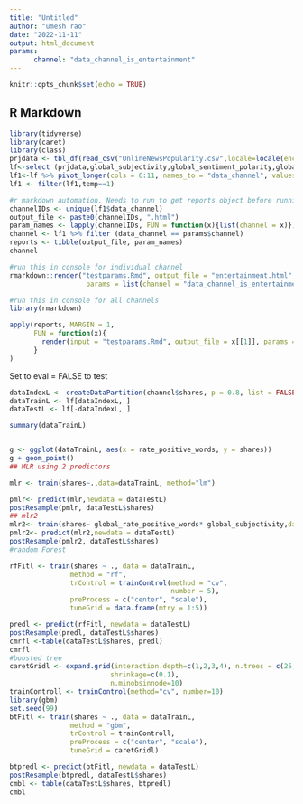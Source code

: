 ```yaml
---
title: "Untitled"
author: "umesh rao"
date: "2022-11-11"
output: html_document
params:  
      channel: "data_channel_is_entertainment"
---
```


```r
knitr::opts_chunk$set(echo = TRUE)
```

## R Markdown



```r
library(tidyverse)
library(caret)
library(class)
prjdata <- tbl_df(read_csv("OnlineNewsPopularity.csv",locale=locale(encoding="latin1")))
lf<-select (prjdata,global_subjectivity,global_sentiment_polarity,global_rate_positive_words,global_rate_negative_words,shares,starts_with("data_channel_is_")) 
lf1<-lf %>% pivot_longer(cols = 6:11, names_to = "data_channel", values_to = "temp")
lf1 <- filter(lf1,temp==1)

#r markdown automation. Needs to run to get reports object before running the 2nd chunk below in console
channelIDs <- unique(lf1$data_channel)
output_file <- paste0(channelIDs, ".html")
param_names <- lapply(channelIDs, FUN = function(x){list(channel = x)})
channel <- lf1 %>% filter (data_channel == params$channel)
reports <- tibble(output_file, param_names)
channel
```

```r
#run this in console for individual channel
rmarkdown::render("testparams.Rmd", output_file = "entertainment.html",
                   params = list(channel = "data_channel_is_entertainment"))

#run this in console for all channels
library(rmarkdown)

apply(reports, MARGIN = 1,
      FUN = function(x){
        render(input = "testparams.Rmd", output_file = x[[1]], params = x[[2]])
      }
)
```

Set to eval = FALSE to test
```r
dataIndexL <- createDataPartition(channel$shares, p = 0.8, list = FALSE)
dataTrainL <- lf[dataIndexL, ]
dataTestL <- lf[-dataIndexL, ]

summary(dataTrainL)


g <- ggplot(dataTrainL, aes(x = rate_positive_words, y = shares))
g + geom_point()
## MLR using 2 predictors 

mlr <- train(shares~.,data=dataTrainL, method="lm")

pmlr<- predict(mlr,newdata = dataTestL)
postResample(pmlr, dataTestL$shares)
## mlr2
mlr2<- train(shares~ global_rate_positive_words* global_subjectivity,data=dataTrainL,method="lm")
pmlr2<- predict(mlr2,newdata = dataTestL)
postResample(pmlr2, dataTestL$shares)
#random Forest

rfFitl <- train(shares ~ ., data = dataTrainL,
               method = "rf",
               trControl = trainControl(method = "cv",
                                        number = 5),
               preProcess = c("center", "scale"),
               tuneGrid = data.frame(mtry = 1:5))

predl <- predict(rfFitl, newdata = dataTestL)
postResample(predl, dataTestL$shares)
cmrfl <-table(dataTestL$shares, predl)
cmrfl
#boosted tree
caretGridl <- expand.grid(interaction.depth=c(1,2,3,4), n.trees = c(25,50,100,150,200),
                         shrinkage=c(0.1),
                         n.minobsinnode=10)
trainControll <- trainControl(method="cv", number=10)
library(gbm)
set.seed(99)
btFitl <- train(shares ~ ., data = dataTrainL,
               method = "gbm",
               trControl = trainControll,
               preProcess = c("center", "scale"),
               tuneGrid = caretGridl)

btpredl <- predict(btFitl, newdata = dataTestL)
postResample(btpredl, dataTestL$shares)
cmbl <- table(dataTestL$shares, btpredl)
cmbl

```

